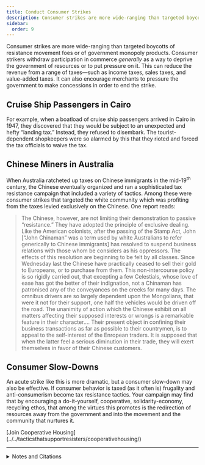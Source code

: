 ```yaml
---
title: Conduct Consumer Strikes
description: Consumer strikes are more wide-ranging than targeted boycotts.
sidebar:
  order: 9
---
```


Consumer strikes are more wide-ranging than targeted boycotts of resistance movement foes or of government monopoly products.
Consumer strikers withdraw participation in commerce <em>generally</em> as a way to deprive the government of resources or to put pressure on it.
This can reduce the revenue from a range of taxes—such as income taxes, sales taxes, and value-added taxes.
It can also encourage merchants to pressure the government to make concessions in order to end the strike.

## <Badge text="Example" size="medium" /> Cruise Ship Passengers in Cairo

For example, when a boatload of cruise ship passengers arrived in Cairo in 1947, they discovered that they would be subject to an unexpected and hefty “landing tax.”
Instead, they refused to disembark.
The tourist-dependent shopkeepers were so alarmed by this that they rioted and forced the tax officials to waive the tax.

## <Badge text="Example" size="medium" /> Chinese Miners in Australia

When Australia ratcheted up taxes on Chinese immigrants in the mid-19<sup>th</sup> century, the Chinese eventually organized and ran a sophisticated tax resistance campaign that included a variety of tactics.
Among these were consumer strikes that targeted the white community which was profiting from the taxes levied exclusively on the Chinese.
One report reads:

> The Chinese, however, are not limiting their demonstration to passive “resistance.”
> They have adopted the principle of exclusive dealing.
> Like the American colonists, after the passing of the Stamp Act, John [“John Chinaman” was a term used by white Australians to refer generically to Chinese immigrants] has resolved to suspend business relations with those whom be considers as his oppressors.
> The effects of this resolution are beginning to be felt by all classes.
> Since Wednesday last the Chinese have practically ceased to sell their gold to Europeans, or to purchase from them.
> This non-intercourse policy is so rigidly carried out, that excepting a few Celestials, whose love of ease has got the better of their indignation, not a Chinaman has patronised any of the conveyances on the creeks for many days.
> The omnibus drivers are so largely dependent upon the Mongolians, that were it not for their support, one half the vehicles would be driven off the road.
> The unanimity of action which the Chinese exhibit on all matters affecting their supposed interests or wrongs is a remarkable feature in their character.…
> Their present object in confining their business transactions as far as possible to their countrymen, is to appeal to the self-interest of the Enropean traders.
> It is supposed that when the latter feel a serious diminution in their trade, they will exert themselves in favor of their Chinese customers.

## Consumer Slow-Downs

An acute strike like this is more dramatic, but a consumer slow-down may also be effective.
If consumer behavior is taxed (as it often is) frugality and anti-consumerism become tax resistance tactics.
Your campaign may find that by encouraging a do-it-yourself, cooperative, solidarity-economy, recycling ethos, that among the virtues this promotes is the redirection of resources away from the government and into the movement and the community that nurtures it.

<Aside type="tip" title="See also">
[Join Cooperative Housing](../../tacticsthatsupportresisters/cooperativehousing/)
</Aside>


<hr />

<details>
<summary>Notes and Citations</summary>

* “Australians Refuse to Pay Landing Tax” <i>The Canberra Times</i> 10 May 1947, p. 1
* “The Chinese at Castlemaine” <i>[Melbourne] Age</i> 26 May 1859

</details>

